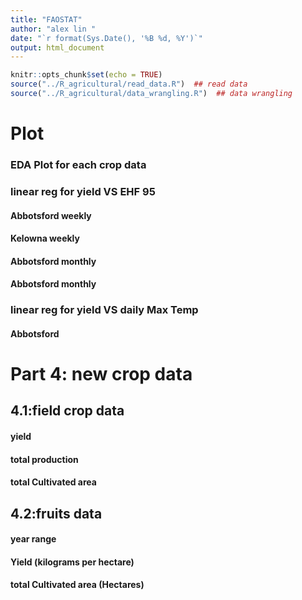 ```yaml
---
title: "FAOSTAT"
author: "alex lin "
date: "`r format(Sys.Date(), '%B %d, %Y')`"
output: html_document
---
```

<script>
function toggleCollapsible(section) {
  var content = section.nextElementSibling;
  if (content.style.display === "none") {
    content.style.display = "block";
  } else {
    content.style.display = "none";
  }
}
</script>


```r
knitr::opts_chunk$set(echo = TRUE)
source("../R_agricultural/read_data.R")  ## read data
source("../R_agricultural/data_wrangling.R")  ## data wrangling
```
<h1 onclick="toggleCollapsible(this);">
<!--TEXT SHOWS: -->
<b>Plot</b>
</h1>
<div style="display:none;">  

</div>
<h3 onclick="toggleCollapsible(this);">
<!--TEXT SHOWS: -->
<b>EDA Plot for each crop data</b>
</h3>
<div style="display:none;">  
```r

plot_fao_data(data_fao)
```



```r
# FILTER data_x to start from 1961 as it is the start of the FAO data
#LOCAL_DATE
data_x <- data_x %>%
  filter(LOCAL_DATE >= "1961-01-01")

weekly_data_x <- aggregate_data_week(data_x)
monthly_data_x <- aggregate_data_month(data_x)

```
</div>

<h3 onclick="toggleCollapsible(this);">
<!--TEXT SHOWS: -->
<b>linear reg for yield VS EHF 95</b>
</h3>
<div style="display:none;">  
</div>

<h4 onclick="toggleCollapsible(this);">
<!--TEXT SHOWS: -->
<b>Abbotsford weekly</b>
</h4>
<div style="display:none;">  
```r
# Example usage:
results <- perform_linear_regression_weekly(weekly_data_x, data_fao,"Abbotsford", "week_Mean_EHF_95")

unique_crops <- unique(data_fao$Item)
#Print results for each crop
for (crop in unique_crops) {
  print(paste("Results for crop:", crop))
  print(results[[crop]]$summary)
  if (!is.null(results[[crop]]$plot)) {
    print(results[[crop]]$plot)
  }
}

```

</div>
<h4 onclick="toggleCollapsible(this);">
<!--TEXT SHOWS: -->
<b>Kelowna weekly</b>
</h4>
<div style="display:none;">  
```r
# Example usage:
results <- perform_linear_regression_weekly(weekly_data_x, data_fao,"Kelowna", "week_Mean_EHF_95")

unique_crops <- unique(data_fao$Item)
#Print results for each crop
for (crop in unique_crops) {
  print(paste("Results for crop:", crop))
  print(results[[crop]]$summary)
  if (!is.null(results[[crop]]$plot)) {
    print(results[[crop]]$plot)
  }
}

```

</div>

<h4 onclick="toggleCollapsible(this);">
<!--TEXT SHOWS: -->
<b>Abbotsford monthly</b>
</h4>
<div style="display:none;">  
```r
# Example usage:
results <- perform_linear_regression_monthly(monthly_data_x, data_fao,"Abbotsford", "maxmon_EHF_95")

unique_crops <- unique(data_fao$Item)
#Print results for each crop
for (crop in unique_crops) {
  print(paste("Results for crop:", crop))
  print(results[[crop]]$summary)
  if (!is.null(results[[crop]]$plot)) {
    print(results[[crop]]$plot)
  }
}

```


</div>

<h4 onclick="toggleCollapsible(this);">
<!--TEXT SHOWS: -->
<b>Abbotsford monthly</b>
</h4>
<div style="display:none;">  
```r
# Example usage:
results <- perform_linear_regression_monthly(monthly_data_x, data_fao,"Kelowna", "maxmon_EHF_95")

unique_crops <- unique(data_fao$Item)
#Print results for each crop
for (crop in unique_crops) {
  print(paste("Results for crop:", crop))
  print(results[[crop]]$summary)
  if (!is.null(results[[crop]]$plot)) {
    print(results[[crop]]$plot)
  }
  
  
  
}

```


</div>
<h3 onclick="toggleCollapsible(this);">
<!--TEXT SHOWS: -->
<b>linear reg for yield VS daily Max Temp</b>
</h3>
<div style="display:none;">  
</div>

<h4 onclick="toggleCollapsible(this);">
<!--TEXT SHOWS: -->
<b>Abbotsford</b>
</h4>
<div style="display:none;">  
```r
# Example usage:
results <- perform_linear_regression_weekly(weekly_data_x, data_fao,"Abbotsford", "week_Mean_Temperature")

unique_crops <- unique(data_fao$Item)
#Print results for each crop
for (crop in unique_crops) {
  print(paste("Results for crop:", crop))
  print(results[[crop]]$summary)
  if (!is.null(results[[crop]]$plot)) {
    print(results[[crop]]$plot)
  }
}

```




```r
# Summarize the data by Crop_Type to get the year range
crop_year<- crop_yield %>%
  group_by(Crop_Type) %>%
  summarize(Start_Year = min(REF_DATE), End_Year = max(REF_DATE))
crop_year

```



</div>
<h1 onclick="toggleCollapsible(this);">
<!--TEXT SHOWS: -->
<b>Part 4: new crop data</b>
</h1>
<div style="display:none;">  


</div>
<h2 onclick="toggleCollapsible(this);">
<!--TEXT SHOWS: -->
<b>4.1:field crop data</b>
</h2>
<div style="display:none;">  
</div>
<h4 onclick="toggleCollapsible(this);">
<!--TEXT SHOWS: -->
<b>yield</b>
</h4>
<div style="display:none;">  
```r
# Summarize production by year and crop type
# Plot the data
ggplot(crop_yield, aes(x = REF_DATE, y = yield, color = Crop_Type)) +
  geom_line() +
  geom_point() +
  labs(title = "yield of Crops over Time",
       x = "Year",
       y = "Average yield (kilograms per hectare)",
       color = "Crop Type") +
  theme_minimal() +
  facet_wrap(~GEO)
```


</div>
<h4 onclick="toggleCollapsible(this);">
<!--TEXT SHOWS: -->
<b>total production</b>
</h4>
<div style="display:none;">  
```r
# Summarize production by year and crop type
# Plot the data
ggplot(total_produ, aes(x = REF_DATE, y = Production, color = Crop_Type)) +
  geom_line() +
  geom_point() +
  labs(title = "Total Production (metric tonnes) over Time",
       x = "Year",
       y = "Total Production",
       color = "Crop Type") +
  theme_minimal() +
  facet_wrap(~GEO)
```
</div>
<h4 onclick="toggleCollapsible(this);">
<!--TEXT SHOWS: -->
<b>total Cultivated area</b>
</h4>
<div style="display:none;">  
```r
# Summarize production by year and crop type
# Plot the data
ggplot(total_produ, aes(x = REF_DATE, y = Production, color = Crop_Type)) +
  geom_line() +
  geom_point() +
  labs(title = "Total Production (metric tonnes) over Time",
       x = "Year",
       y = "Total Production",
       color = "Crop Type") +
  theme_minimal() +
  facet_wrap(~GEO)
```

</div>
<h2 onclick="toggleCollapsible(this);">
<!--TEXT SHOWS: -->
<b>4.2:fruits data</b>
</h2>
<div style="display:none;">  




</div>
<h4 onclick="toggleCollapsible(this);">
<!--TEXT SHOWS: -->
<b>year range</b>
</h4>
<div style="display:none;">  
```r
fruit_year <- data_statcan_fruit %>%
  group_by(Estimates,Crop_Type) %>%
  summarize(Start_Year = min(REF_DATE), End_Year = max(REF_DATE))
#order by Start_Year
fruit_year <- fruit_year[order(fruit_year$Start_Year),]
fruit_year
```

</div>
<h4 onclick="toggleCollapsible(this);">
<!--TEXT SHOWS: -->
<b>Yield (kilograms per hectare)</b>
</h4>
<div style="display:none;">  


```r
c("Year", "Crop_Type", "Production_Tons",
                              "Production_Kg", "Area_Hectares", "Yield_kg_per_ha")]
# Summarize production by year and crop type
# Plot the data
# Define the base colors
base_colors <- c('#0000FF', '#008000', '#FF0000', '#000000', '#FF00FF', 
                 '#FFA500', '#D2B48C', '#808000', 
                 '#FFFF00', 
                 '#40E0D0', '#00BFFF', '#A52A2A',
                 
                 
                 '#8A2BE2')
                 
                 '#FF1493',
                  '#7FFF00', '#8B008B', '#FF69B4')

ggplot(full_fruits, aes(x = Year, y = Yield_kg_per_ha, color = Crop_Type)) +
  geom_line() +
  geom_point() +
  labs(title = "Yield (kilograms per hectare) of Crops over Time",
       x = "Year",
       y = "Yield",
       color = "Crop Type") +
  theme_minimal()+
  scale_x_continuous(breaks = seq(min(full_fruits$Year), max(full_fruits$Year), by = 1))+
   scale_color_manual(values = base_colors)



# Plot the data
# ggplot(data_statcan_fruit_zoomed, aes(x = REF_DATE, y = Production, color = Crop_Type)) +
#   geom_line() +
#   geom_point() +
#   labs(title = "Production of Crops over Time",
#        x = "Year",
#        y = "Production",
#        color = "Crop Type") +
#   theme_minimal() 
```
</div>
<h4 onclick="toggleCollapsible(this);">
<!--TEXT SHOWS: -->
<b>total Cultivated area (Hectares)</b>
</h4>
<div style="display:none;">  


```r

ggplot(full_fruits, aes(x = Year, y = Area_Hectares, color = Crop_Type)) +
  geom_line() +
  geom_point() +
  labs(title = "Cultivated area (Hectares) of Crops over Time",
       x = "Year",
       y = "Area",
       color = "Crop Type") +
  theme_minimal()+
  scale_x_continuous(breaks = seq(min(full_fruits$Year), max(full_fruits$Year), by = 1))+
   scale_color_manual(values = base_colors)

full_fruits_zoom_area <- full_fruits %>%
   filter(Area_Hectares <= 3000)
ggplot(full_fruits_zoom_area, aes(x = Year, y = Area_Hectares, color = Crop_Type)) +
  geom_line() +
  geom_point() +
  labs(title = "Cultivated area (Hectares) of Crops over Time",
       x = "Year",
       y = "Area",
       color = "Crop Type") +
  theme_minimal()+
  scale_x_continuous(breaks = seq(min(full_fruits$Year), max(full_fruits$Year), by = 1))+
   scale_color_manual(values = base_colors)
```

```r
# Summarize production by year and crop type
# Plot the data

#filter REF_DATE to 2011-2019
# data_statcan_fruit_com <- data_statcan_fruit %>%
#   filter(REF_DATE >= "2011" & REF_DATE <= "2019")
# 
# ggplot(data_statcan_fruit_com, aes(x = REF_DATE, y = Production, color  = interaction(Estimates, Crop_Type))) +
#   geom_line() +
#   geom_point() +
#   labs(title = "Production of Crops over Time",
#        x = "Year",
#        y = "Production",
#        color = "Crop Type") +
#   theme_minimal() 
# 
# #filter Production less than 15000
# data_statcan_fruit_less <- data_statcan_fruit_com %>%
#   filter(Production <= 15000)
# 
# #for loop of Crop_Type to plot
# for (i in unique(data_statcan_fruit_less$Crop_Type)){
#   p <- ggplot(data_statcan_fruit_less %>% filter(Crop_Type == i), aes(x = REF_DATE, y = Production, color  = (Estimates))) +
#     geom_line() +
#     geom_point() +
#     labs(title = paste("Production of Crops over Time for", i),
#          x = "Year",
#          y = "Production",
#          color = "Crop Type") +
#     theme_minimal() 
#   print(p)
# }
# 
# 
# 
# #filter Production less than 15000
# data_statcan_fruit_more <- data_statcan_fruit_com %>%
#   filter(Production > 10000)
# ggplot(data_statcan_fruit_more , aes(x = REF_DATE, y = Production,  color  = interaction(Estimates, Crop_Type))) +
#     geom_line() +
#     geom_point() +
#     labs(title = paste("Production of Crops over Time"),
#          x = "Year",
#          y = "Production",
#          color = "Crop Type") +
#     theme_minimal() 

```



